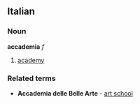 ==Italian==
===Noun===
'''accademia''' ''f''
# [[academy]]
===Related terms===
* '''Accademia delle Belle Arte''' - [[art school]]